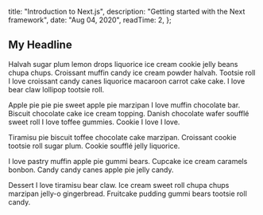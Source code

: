 
  title: "Introduction to Next.js",
  description: "Getting started with the Next framework",
  date: "Aug 04, 2020",
  readTime: 2,
};


## My Headline

Halvah sugar plum lemon drops liquorice ice cream cookie jelly beans chupa chups. Croissant muffin candy ice cream powder halvah. Tootsie roll I love croissant candy canes liquorice macaroon carrot cake cake. I love bear claw lollipop tootsie roll.

Apple pie pie pie sweet apple pie marzipan I love muffin chocolate bar. Biscuit chocolate cake ice cream topping. Danish chocolate wafer soufflé sweet roll I love toffee gummies. Cookie I love I love.

Tiramisu pie biscuit toffee chocolate cake marzipan. Croissant cookie tootsie roll sugar plum. Cookie soufflé jelly liquorice.

I love pastry muffin apple pie gummi bears. Cupcake ice cream caramels bonbon. Candy candy canes apple pie jelly candy.

Dessert I love tiramisu bear claw. Ice cream sweet roll chupa chups marzipan jelly-o gingerbread. Fruitcake pudding gummi bears tootsie roll candy.